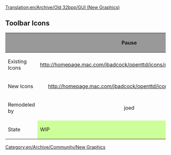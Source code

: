 [[Translation:en/Archive/Old 32bpp/GUI (New Graphics)]]
[[Category:en/Archive/Community/New Graphics]]
==Toolbar Icons==
{| border=2
!style="background:#999999;" | 
!style="background:#999999;" width="50" |Pause
!style="background:#999999;" width="50" |Play
!style="background:#999999;" width="50" |Fastforward
!style="background:#999999;" width="50" |Options
!style="background:#999999;" width="50" |Save
!style="background:#999999;" width="50" |Map
!style="background:#999999;" width="50" |Town Directory
!style="background:#999999;" width="50" |Subsidies
!style="background:#999999;" width="50" |Stations
!style="background:#999999;" width="50" |Finance
!style="background:#999999;" width="50" |Company Info
!style="background:#999999;" width="50" |Graphs
!style="background:#999999;" width="50" |League Table
!style="background:#999999;" width="50" |Fund Industry
!style="background:#999999;" width="50" |Train
!style="background:#999999;" width="50" |Vehicle
!style="background:#999999;" width="50" |Ship
!style="background:#999999;" width="50" |Plane
!style="background:#999999;" width="50" |Zoom In
!style="background:#999999;" width="50" |Zoom Out
!style="background:#999999;" width="50" |Rail
!style="background:#999999;" width="50" |Road
!style="background:#999999;" width="50" |Seaport
!style="background:#999999;" width="50" |Airport
!style="background:#999999;" width="50" |Landscape
!style="background:#999999;" width="50" |Music
!style="background:#999999;" width="50" |News Reports
!style="background:#999999;" width="50" |Land Info
|-
|Existing Icons
!align="center" |http://homepage.mac.com/jbadcock/openttd/icons/original/01_pause.png
!align="center" |
!align="center" |http://homepage.mac.com/jbadcock/openttd/icons/original/02_fastforward.png
!align="center" |http://homepage.mac.com/jbadcock/openttd/icons/original/03_options.png
!align="center" |http://homepage.mac.com/jbadcock/openttd/icons/original/04_savegame.png
!align="center" |http://homepage.mac.com/jbadcock/openttd/icons/original/05_map.png
!align="center" |http://homepage.mac.com/jbadcock/openttd/icons/original/06_towndirectory.png
!align="center" |http://homepage.mac.com/jbadcock/openttd/icons/original/07_subsidies.png
!align="center" |http://homepage.mac.com/jbadcock/openttd/icons/original/08_stations.png
!align="center" |http://homepage.mac.com/jbadcock/openttd/icons/original/09_finance.png
!align="center" |http://homepage.mac.com/jbadcock/openttd/icons/original/10_companyinfo.png
!align="center" |http://homepage.mac.com/jbadcock/openttd/icons/original/11_graphs.png
!align="center" |http://homepage.mac.com/jbadcock/openttd/icons/original/12_leagetable.png
!align="center" |http://homepage.mac.com/jbadcock/openttd/icons/original/13_fundindustry.png
!align="center" |http://homepage.mac.com/jbadcock/openttd/icons/original/14_train.png
!align="center" |http://homepage.mac.com/jbadcock/openttd/icons/original/15_vehicle.png
!align="center" |http://homepage.mac.com/jbadcock/openttd/icons/original/16_ship.png
!align="center" |http://homepage.mac.com/jbadcock/openttd/icons/original/17_plane.png
!align="center" |http://homepage.mac.com/jbadcock/openttd/icons/original/18_zoomin.png
!align="center" |http://homepage.mac.com/jbadcock/openttd/icons/original/19_zoomout.png
!align="center" |http://homepage.mac.com/jbadcock/openttd/icons/original/20_rail.png
!align="center" |http://homepage.mac.com/jbadcock/openttd/icons/original/21_road.png
!align="center" |http://homepage.mac.com/jbadcock/openttd/icons/original/22_seaport.png
!align="center" |http://homepage.mac.com/jbadcock/openttd/icons/original/23_airport.png
!align="center" |http://homepage.mac.com/jbadcock/openttd/icons/original/24_landscape.png
!align="center" |http://homepage.mac.com/jbadcock/openttd/icons/original/25_soundmusic.png
!align="center" |http://homepage.mac.com/jbadcock/openttd/icons/original/26_newsreports.png
!align="center" |http://homepage.mac.com/jbadcock/openttd/icons/original/27_landinfo.png
|-
|New Icons
!align="center" |http://homepage.mac.com/jbadcock/openttd/icons/v3.2/pause.png
!align="center" |http://homepage.mac.com/jbadcock/openttd/icons/v3.2/play.png
!align="center" |http://homepage.mac.com/jbadcock/openttd/icons/v3.2/fastforward.png
!align="center" |http://homepage.mac.com/jbadcock/openttd/icons/v3.2/cog.png
!align="center" |http://homepage.mac.com/jbadcock/openttd/icons/v3.2/disk.png
!align="center" |http://homepage.mac.com/jbadcock/openttd/icons/v3.2/compass.png
!align="center" |
!align="center" |
!align="center" |http://homepage.mac.com/jbadcock/openttd/icons/v3.2/station.png
!align="center" |http://homepage.mac.com/jbadcock/openttd/icons/v3.2/money.png
!align="center" |
!align="center" |http://homepage.mac.com/jbadcock/openttd/icons/v3.2/graph.png
!align="center" |http://homepage.mac.com/jbadcock/openttd/icons/v3.2/trophy.png
!align="center" |
!align="center" |
!align="center" |
!align="center" |
!align="center" |
!align="center" |http://homepage.mac.com/jbadcock/openttd/icons/v3.2/zoom_in.png
!align="center" |http://homepage.mac.com/jbadcock/openttd/icons/v3.2/zoom_out.png
!align="center" |http://homepage.mac.com/jbadcock/openttd/icons/v3.2/rail.png
!align="center" |http://homepage.mac.com/jbadcock/openttd/icons/v3.2/road.png
!align="center" |
!align="center" |
!align="center" |http://homepage.mac.com/jbadcock/openttd/icons/v3.2/sold.png
!align="center" |http://homepage.mac.com/jbadcock/openttd/icons/v3.2/music.png
!align="center" |http://homepage.mac.com/jbadcock/openttd/icons/v3.2/newspaper.png
!align="center" |http://homepage.mac.com/jbadcock/openttd/icons/v3.2/info.png
|-
|Remodeled by
!align="center" |joed
!align="center" |joed
!align="center" |joed
!align="center" |joed
!align="center" |joed
!align="center" |joed
!align="center" |joed
!align="center" |joed
!align="center" |joed
!align="center" |joed
!align="center" |joed
!align="center" |joed
!align="center" |joed
!align="center" |joed
!align="center" |joed
!align="center" |joed
!align="center" |joed
!align="center" |joed
!align="center" |joed
!align="center" |joed
!align="center" |joed
!align="center" |joed
!align="center" |joed
!align="center" |joed
!align="center" |joed
!align="center" |joed
!align="center" |joed
!align="center" |joed
|-
|State
!style="background:#CCFF99;" |WIP	
!style="background:#CCFF99;" |WIP
!style="background:#CCFF99;" |WIP
!style="background:#CCFF99;" |WIP
!style="background:#CCFF99;" |WIP
!style="background:#CCFF99;" |WIP
!style="background:#CCFF99;" |WIP
!style="background:#CCFF99;" |WIP
!style="background:#CCFF99;" |WIP
!style="background:#CCFF99;" |WIP
!style="background:#CCFF99;" |WIP
!style="background:#CCFF99;" |WIP
!style="background:#CCFF99;" |WIP
!style="background:#CCFF99;" |WIP
!style="background:#CCFF99;" |WIP
!style="background:#CCFF99;" |WIP
!style="background:#CCFF99;" |WIP
!style="background:#CCFF99;" |WIP
!style="background:#CCFF99;" |WIP
!style="background:#CCFF99;" |WIP
!style="background:#CCFF99;" |WIP
!style="background:#CCFF99;" |WIP
!style="background:#CCFF99;" |WIP
!style="background:#CCFF99;" |WIP
!style="background:#CCFF99;" |WIP
!style="background:#CCFF99;" |WIP
!style="background:#CCFF99;" |WIP
!style="background:#CCFF99;" |WIP
|}